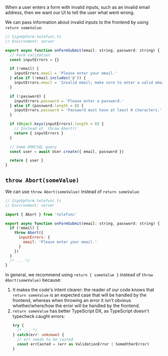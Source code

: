 When a user enters a form with invalid inputs, such as an invalid email address, then we want our UI to tell the user what went wrong.

We can pass information about invalid inputs to the frontend by using `return someValue`:

```js
// SignUpForm.telefunc.ts
// Environment: server

export async function onFormSubmit(email: string, password: string) {
  // Form validation
  const inputErrors = {}

  if (!email) {
    inputErrors.email = 'Please enter your email.'
  } else if (!email.includes('@')) {
    inputErrors.email = 'Invalid email; make sure to enter a valid email.'
  }

  if (!password) {
    inputErrors.password = 'Please enter a password.'
  } else if (password.length < 8) {
    inputErrors.password = 'Password must have at least 8 characters.'
  }

  if (Object.keys(inputErrors).length > 0) {
    // Instead of `throw Abort()`
    return { inputErrors }
  }

  // Some ORM/SQL query
  const user = await User.create({ email, password })

  return { user }
}
```

## `throw Abort(someValue)`

We can use `throw Abort(someValue)` instead of `return someValue`:

```js
// SignUpForm.telefunc.ts
// Environment: server

import { Abort } from 'telefunc'

export async function onFormSubmit(email: string, password: string) {
  if (!email) {
    throw Abort({
      inputErrors: {
        email: 'Please enter your email.'
      }
    })
  }
  /* ... */
}
```

In general, we recommend using `return { someValue }` instead of `throw Abort(someValue)` because:
 1. It makes the code's intent clearer: the reader of our code knows that `return someValue` is an expected case that will be handled by the frontend, whereas when throwing an error it isn't obvious whether/where/how the error will be handled by the frontend.
 1. `return someValue` has better TypeScript DX, as TypeScript doesn't typecheck caught errors:
    ```ts
    try {
      /* ... */
    } catch(err: unknown) {
      // err needs to be casted
      const errCasted = (err as ValidationError | SomeOtherError)
    }
    ```
